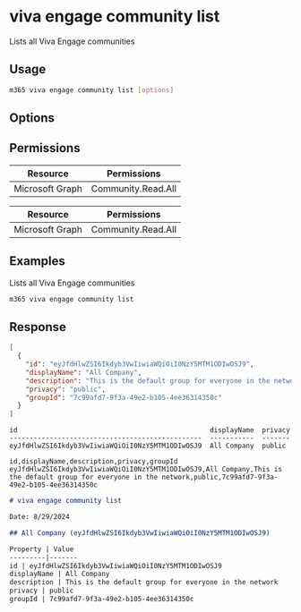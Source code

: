
# viva engage community list

Lists all Viva Engage communities

## Usage

```sh
m365 viva engage community list [options]
```

## Options

<Global />

## Permissions

<Tabs>
  <TabItem value="Delegated">

  | Resource        | Permissions                              |
  |-----------------|------------------------------------------|
  | Microsoft Graph | Community.Read.All                       |

  </TabItem>
  <TabItem value="Application">

  | Resource        | Permissions                              |
  |-----------------|------------------------------------------|
  | Microsoft Graph | Community.Read.All                       |

  </TabItem>
</Tabs>

## Examples

Lists all Viva Engage communities

```sh
m365 viva engage community list
```

## Response

<Tabs>
  <TabItem value="JSON">

  ```json
  [
    {
      "id": "eyJfdHlwZSI6Ikdyb3VwIiwiaWQiOiI0NzY5MTM1ODIwOSJ9",
      "displayName": "All Company",
      "description": "This is the default group for everyone in the network",
      "privacy": "public",
      "groupId": "7c99afd7-9f3a-49e2-b105-4ee36314350c"
    }
  ]
  ```

  </TabItem>
  <TabItem value="Text">

  ```text
  id                                                displayName  privacy
  ------------------------------------------------  -----------  -------
  eyJfdHlwZSI6Ikdyb3VwIiwiaWQiOiI0NzY5MTM1ODIwOSJ9  All Company  public
  ```

  </TabItem>
  <TabItem value="CSV">

  ```csv
  id,displayName,description,privacy,groupId
  eyJfdHlwZSI6Ikdyb3VwIiwiaWQiOiI0NzY5MTM1ODIwOSJ9,All Company,This is the default group for everyone in the network,public,7c99afd7-9f3a-49e2-b105-4ee36314350c
  ```

  </TabItem>
  <TabItem value="Markdown">

  ```md
  # viva engage community list

  Date: 8/29/2024

  ## All Company (eyJfdHlwZSI6Ikdyb3VwIiwiaWQiOiI0NzY5MTM1ODIwOSJ9)

  Property | Value
  ---------|-------
  id | eyJfdHlwZSI6Ikdyb3VwIiwiaWQiOiI0NzY5MTM1ODIwOSJ9
  displayName | All Company
  description | This is the default group for everyone in the network
  privacy | public
  groupId | 7c99afd7-9f3a-49e2-b105-4ee36314350c
  ```
  
  </TabItem>
</Tabs>
